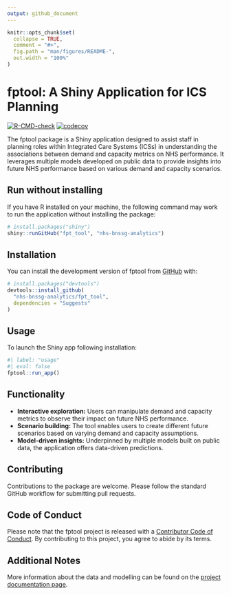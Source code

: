 ```yaml
---
output: github_document
---
```


<!-- README.md is generated from README.Rmd. Please edit that file -->

```r
knitr::opts_chunk$set(
  collapse = TRUE,
  comment = "#>",
  fig.path = "man/figures/README-",
  out.width = "100%"
)
```

# fptool: A Shiny Application for ICS Planning

<!-- badges: start -->
[![R-CMD-check](https://github.com/nhs-bnssg-analytics/fpt_tool/actions/workflows/R-CMD-check.yaml/badge.svg)](https://github.com/nhs-bnssg-analytics/shiny_planner/actions/workflows/R-CMD-check.yaml)
[![codecov](https://codecov.io/gh/nhs-bnssg-analytics/fpt_tool/graph/badge.svg?token=XE87POPK37)](https://codecov.io/gh/nhs-bnssg-analytics/shiny_planner)
<!-- badges: end -->

The fptool package is a Shiny application designed to assist staff in planning roles within Integrated Care Systems (ICSs) in understanding the associations between demand and capacity metrics on NHS performance. It leverages multiple models developed on public data to provide insights into future NHS performance based on various demand and capacity scenarios.

## Run without installing

If you have R installed on your machine, the following command may work to run the application without installing the package:

``` r
# install.packages("shiny")
shiny::runGitHub("fpt_tool", "nhs-bnssg-analytics")
```

## Installation

You can install the development version of fptool from [GitHub](https://github.com/) with:

``` r
# install.packages("devtools")
devtools::install_github(
  "nhs-bnssg-analytics/fpt_tool",
  dependencies = "Suggests"
)
```

## Usage

To launch the Shiny app following installation:

```r
#| label: "usage"
#| eval: false
fptool::run_app()
```

## Functionality

* **Interactive exploration:** Users can manipulate demand and capacity metrics to observe their impact on future NHS performance.
* **Scenario building:** The tool enables users to create different future scenarios based on varying demand and capacity assumptions.
* **Model-driven insights:** Underpinned by multiple models built on public data, the application offers data-driven predictions.

## Contributing

Contributions to the package are welcome. Please follow the standard GitHub workflow for submitting pull requests.

## Code of Conduct
  
Please note that the fptool project is released with a [Contributor Code of Conduct](https://contributor-covenant.org/version/2/1/CODE_OF_CONDUCT.html). By contributing to this project, you agree to abide by its terms.

## Additional Notes

More information about the data and modelling can be found on the [project documentation page](https://nhs-bnssg-analytics.github.io/fpt_analysis/outputs/01_index.html).
